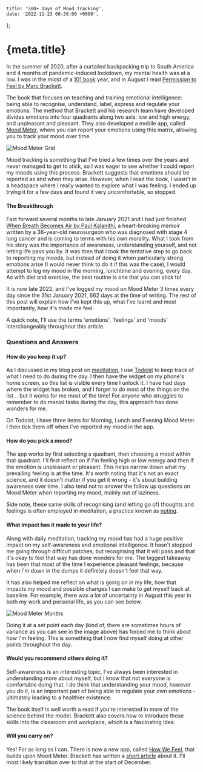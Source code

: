 

	title: '500+ Days of Mood Tracking',
	date: '2022-11-23 08:30:00 +0000',
};

# {meta.title}

In the summer of 2020, after a curtailed backpacking trip to South America and 4 months of pandemic-induced lockdown, my mental health was at a low. I was in the midst of a [101 book](2021-01-01-2020-roundup.markdown) year, and in August I read [Permission to Feel by Marc Brackett](https://www.goodreads.com/book/show/43782400-permission-to-feel).

The book that focuses on teaching and training emotional intelligence: being able to recognise, understand, label, express and regulate your emotions. The method that Brackett and his research team have developed divides emotions into four quadrants along two axis: low and high energy, and unpleasant and pleasant. They also developed a mobile app, called [Mood Meter](https://moodmeterapp.com/), where you can report your emotions using this matrix, allowing you to track your mood over time.

<Image alt="Mood Meter Grid" src={moodMeterGrid} width={700} height={500} />

Mood tracking is something that I've tried a few times over the years and never managed to get to stick, so I was eager to see whether I could report my moods using this process. Brackett suggests that emotions should be reported as and when they arise. However, when I read the book, I wasn't in a headspace where I really wanted to explore what I was feeling. I ended up trying it for a few days and found it very uncomfortable, so stopped.

#### The Breakthrough

Fast forward several months to late January 2021 and I had just finished [When Breath Becomes Air by Paul Kalanithi](https://www.goodreads.com/book/show/25899336-when-breath-becomes-air), a heart-breaking memoir written by a 36-year-old neurosurgeon who was diagnosed with stage 4 lung cancer and is coming to terms with his own morality. What I took from his story was the importance of awareness, understanding yourself, and not letting life pass you by. It was then that I took the tentative step to go back to reporting my moods, but instead of doing it when particularly strong emotions arise (I would never think to do it if this was the case), I would attempt to log my mood in the morning, lunchtime and evening, every day. As with diet and exercise, the best routine is one that you can stick to!

It is now late 2022, and I've logged my mood on Mood Meter 3 times every day since the 31st January 2021, 662 days at the time of writing. The rest of this post will explain how I've kept this up, what I've learnt and most importantly, how it's made me feel.

A quick note, I'll use the terms 'emotions', 'feelings' and 'moods' interchangeably throughout this article.

### Questions and Answers

#### How do you keep it up?

As I discussed in my blog post on [meditation](2022-01-23-500-days-of-headspace.markdown), I use [Todoist](https://todoist.com/) to keep track of what I need to do during the day. I then have the widget on my phone's home screen, so this list is visible every time I unlock it. I have had days where the widget has broken, and I forget to do most of the things on the list... but it works for me most of the time! For anyone who struggles to remember to do menial tasks during the day, this approach has done wonders for me.

On Todoist, I have three items for Morning, Lunch and Evening Mood Meter. I then tick them off when I've reported my mood in the app.

#### How do you pick a mood?

The app works by first selecting a quadrant, then choosing a mood within that quadrant. I'll first reflect on if I'm feeling high or low energy and then if the emotion is unpleasant or pleasant. This helps narrow down what my prevailing feeling is at the time. It's worth noting that it's not an exact science, and it doesn't matter if you get it wrong - it's about building awareness over time. I also tend not to answer the follow up questions on Mood Meter when reporting my mood, mainly out of laziness.

Side note, these same skills of recognising (and letting go of) thoughts and feelings is often employed in meditation, a practice known as [noting](https://www.headspace.com/articles/noting-technique-take-advantage).

#### What impact has it made to your life?

Along with daily meditation, tracking my mood has had a huge positive impact on my self-awareness and emotional intelligence. It hasn't stopped me going through difficult patches, but recognising that it will pass and that it's okay to feel that way has done wonders for me. The biggest takeaway has been that most of the time I experience pleasant feelings, because when I'm down in the dumps it definitely doesn't feel that way.

It has also helped me reflect on what is going on in my life, how that impacts my mood and possible changes I can make to get myself back at baseline. For example, there was a lot of uncertainty in August this year in both my work and personal life, as you can see below.

<Image alt="Mood Meter Months" src={moodMeterMonths} width={700} height={500} />

Doing it at a set point each day (kind of, there are sometimes hours of variance as you can see in the image above) has forced me to think about how I'm feeling. This is something that I now find myself doing at other points throughout the day.

#### Would you recommend others doing it?

Self-awareness is an interesting topic, I've always been interested in understanding more about myself, but I know that not everyone is comfortable doing that. I do think that understanding your mood, however you do it, is an important part of being able to regulate your own emotions - ultimately leading to a healthier existence.

The book itself is well worth a read if you're interested in more of the science behind the model. Brackett also covers how to introduce these skills into the classroom and workplace, which is a fascinating idea.

#### Will you carry on?

Yes! For as long as I can. There is now a new app, called [How We Feel](https://howwefeel.org/), that builds upon Mood Meter. Brackett has written a [short article](https://www.marcbrackett.com/about/mood-meter-app/) about it. I'll most likely transition over to that at the start of December.

